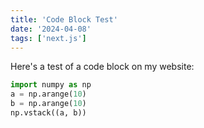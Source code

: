 ```yaml
---
title: 'Code Block Test'
date: '2024-04-08'
tags: ['next.js']
---
```


Here's a test of a code block on my website:

```python caption="code block" {1-3}
import numpy as np
a = np.arange(10)
b = np.arange(10)
np.vstack((a, b))
```